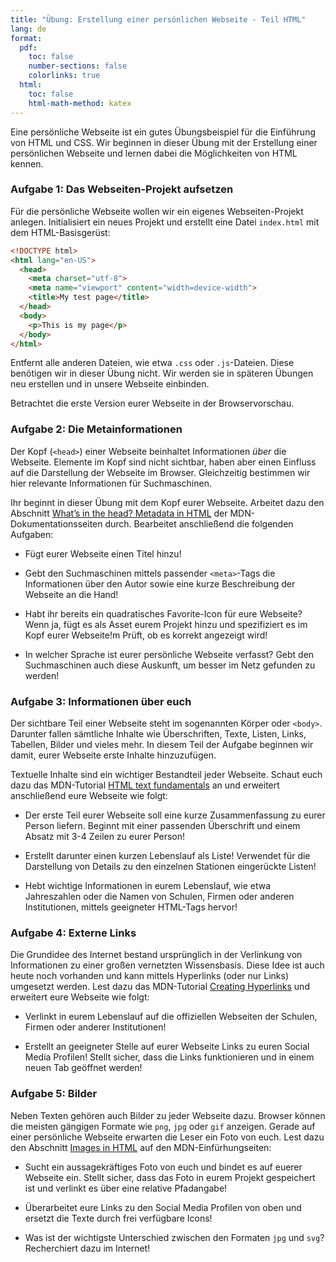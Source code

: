 ```yaml
---
title: "Übung: Erstellung einer persönlichen Webseite - Teil HTML"
lang: de
format:
  pdf:
    toc: false
    number-sections: false
    colorlinks: true
  html:
    toc: false
    html-math-method: katex
---
```


Eine persönliche Webseite ist ein gutes Übungsbeispiel für die Einführung von HTML und CSS. Wir beginnen in dieser Übung mit der Erstellung einer persönlichen Webseite und lernen dabei die Möglichkeiten von HTML kennen.

### Aufgabe 1: Das Webseiten-Projekt aufsetzen

Für die persönliche Webseite wollen wir ein eigenes Webseiten-Projekt anlegen. Initialisiert ein neues Projekt und erstellt eine Datei `index.html` mit dem HTML-Basisgerüst:

```html
<!DOCTYPE html>
<html lang="en-US">
  <head>
    <meta charset="utf-8">
    <meta name="viewport" content="width=device-width">
    <title>My test page</title>
  </head>
  <body>
    <p>This is my page</p>
  </body>
</html>
```
Entfernt alle anderen Dateien, wie etwa `.css` oder `.js`-Dateien. Diese benötigen wir in dieser Übung nicht. Wir werden sie in späteren Übungen neu erstellen und in unsere Webseite einbinden.

Betrachtet die erste Version eurer Webseite in der Browservorschau.

### Aufgabe 2: Die Metainformationen

Der Kopf (`<head>`) einer Webseite beinhaltet Informationen *über* die Webseite. Elemente im Kopf sind nicht sichtbar, haben aber einen Einfluss auf die Darstellung der Webseite im Browser. Gleichzeitig bestimmen wir hier relevante Informationen für Suchmaschinen. 

Ihr beginnt in dieser Übung mit dem Kopf eurer Webseite. Arbeitet dazu den Abschnitt [What's in the head? Metadata in HTML](https://developer.mozilla.org/en-US/docs/Learn/HTML/Introduction_to_HTML/The_head_metadata_in_HTML) der MDN-Dokumentationsseiten durch. Bearbeitet anschließend die folgenden Aufgaben:

- Fügt eurer Webseite einen Titel hinzu!

- Gebt den Suchmaschinen mittels passender `<meta>`-Tags die Informationen über den Autor sowie eine kurze Beschreibung der Webseite an die Hand!

- Habt ihr bereits ein quadratisches Favorite-Icon für eure Webseite? Wenn ja, fügt es als Asset eurem Projekt hinzu und spezifiziert es im Kopf eurer Webseite!m Prüft, ob es korrekt angezeigt wird!

- In welcher Sprache ist eurer persönliche Webseite verfasst? Gebt den Suchmaschinen auch diese Auskunft, um besser im Netz gefunden zu werden!

### Aufgabe 3: Informationen über euch

Der sichtbare Teil einer Webseite steht im sogenannten Körper oder `<body>`. Darunter fallen sämtliche Inhalte wie Überschriften, Texte, Listen, Links, Tabellen, Bilder und vieles mehr. In diesem Teil der Aufgabe beginnen wir damit, eurer Webseite erste Inhalte hinzuzufügen.

Textuelle Inhalte sind ein wichtiger Bestandteil jeder Webseite. Schaut euch dazu das MDN-Tutorial [HTML text fundamentals](https://developer.mozilla.org/en-US/docs/Learn/HTML/Introduction_to_HTML/HTML_text_fundamentals) an und erweitert anschließend eure Webseite wie folgt:

- Der erste Teil eurer Webseite soll eine kurze Zusammenfassung zu eurer Person liefern. Beginnt mit einer passenden Überschrift und einem Absatz mit 3-4 Zeilen zu eurer Person!

- Erstellt darunter einen kurzen Lebenslauf als Liste! Verwendet für die Darstellung von Details zu den einzelnen Stationen eingerückte Listen!

- Hebt wichtige Informationen in eurem Lebenslauf, wie etwa Jahreszahlen oder die Namen von Schulen, Firmen oder anderen Institutionen, mittels geeigneter HTML-Tags hervor!


### Aufgabe 4: Externe Links

Die Grundidee des Internet bestand ursprünglich in der Verlinkung von Informationen zu einer großen vernetzten Wissensbasis. Diese Idee ist auch heute noch vorhanden und kann mittels Hyperlinks (oder nur Links) umgesetzt werden. Lest dazu das MDN-Tutorial [Creating Hyperlinks](https://developer.mozilla.org/en-US/docs/Learn/HTML/Introduction_to_HTML/Creating_hyperlinks) und erweitert eure Webseite wie folgt:

- Verlinkt in eurem Lebenslauf auf die offiziellen Webseiten der Schulen, Firmen oder anderer Institutionen!

- Erstellt an geeigneter Stelle auf eurer Webseite Links zu euren Social Media Profilen! Stellt sicher, dass die Links funktionieren und in einem neuen Tab geöffnet werden!

### Aufgabe 5: Bilder

Neben Texten gehören auch Bilder zu jeder Webseite dazu. Browser können die meisten gängigen Formate wie `png`, `jpg` oder `gif` anzeigen. Gerade auf einer persönliche Webseite erwarten die Leser ein Foto von euch. Lest dazu den Abschnitt [Images in HTML](https://developer.mozilla.org/en-US/docs/Learn/HTML/Multimedia_and_embedding/Images_in_HTML) auf den MDN-Einfürhungseiten:

- Sucht ein aussagekräftiges Foto von euch und bindet es auf euerer Webseite ein. Stellt sicher, dass das Foto in eurem Projekt gespeichert ist und verlinkt es über eine relative Pfadangabe!

- Überarbeitet eure Links zu den Social Media Profilen von oben und ersetzt die Texte durch frei verfügbare Icons!

- Was ist der wichtigste Unterschied zwischen den Formaten `jpg` und `svg`? Recherchiert dazu im Internet!


